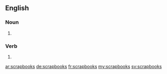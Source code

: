 ==English==

===Noun===
{{head|en|plural}}

# {{plural of|scrapbook|lang=en}}

===Verb===
{{head|en|verb form}}

# {{en-third-person singular of|scrapbook}}

[[ar:scrapbooks]]
[[de:scrapbooks]]
[[fr:scrapbooks]]
[[my:scrapbooks]]
[[sv:scrapbooks]]